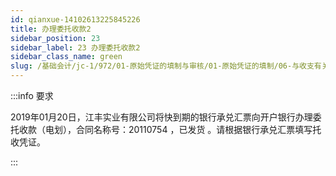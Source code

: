 ```yaml
---
id: qianxue-14102613225845226
title: 办理委托收款2
sidebar_position: 23
sidebar_label: 23 办理委托收款2
sidebar_class_name: green
slug: /基础会计/jc-1/972/01-原始凭证的填制与审核/01-原始凭证的填制/06-与收支有关的原始单据填制/qianxue-1410251427164982128/qianxue-14102613225845226/办理委托收款2
---
```


:::info 要求

2019年01月20日，江丰实业有限公司将快到期的银行承兑汇票向开户银行办理委托收款（电划），合同名称号：20110754 ，已发货 。请根据银行承兑汇票填写托收凭证。

:::
